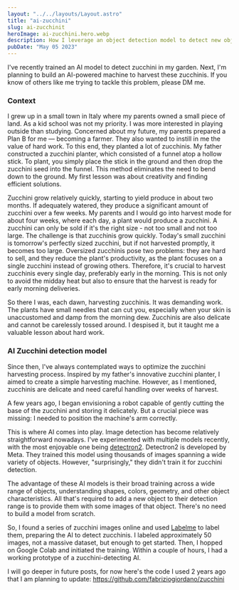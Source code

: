 ```yaml
---
layout: "../../layouts/Layout.astro"
title: "ai-zucchini"
slug: ai-zucchinit
heroImage: ai-zucchini.hero.webp
description: How I leverage an object detection model to detect new objects, zucchini in this case
pubDate: "May 05 2023"
---
```



I've recently trained an AI model to detect zucchini in my garden. Next, I'm planning to build an AI-powered machine to harvest these zucchinis. If you know of others like me trying to tackle this problem, please DM me.

### Context
I grew up in a small town in Italy where my parents owned a small piece of land. As a kid school was not my priority. I was more interested in playing outside than studying. Concerned about my future, my parents prepared a Plan B for me — becoming a farmer. They also wanted to instill in me the value of hard work. To this end, they planted a lot of zucchinis. My father constructed a zucchini planter, which consisted of a funnel atop a hollow stick. To plant, you simply place the stick in the ground and then drop the zucchini seed into the funnel. This method eliminates the need to bend down to the ground. My first lesson was about creativity and finding efficient solutions.

Zucchini grow relatively quickly, starting to yield produce in about two months. If adequately watered, they produce a significant amount of zucchini over a few weeks. My parents and I would go into harvest mode for about four weeks, where each day, a plant would produce a zucchini. A zucchini can only be sold if it's the right size - not too small and not too large. The challenge is that zucchinis grow quickly. Today's small zucchini is tomorrow's perfectly sized zucchini, but if not harvested promptly, it becomes too large. Oversized zucchinis pose two problems: they are hard to sell, and they reduce the plant's productivity, as the plant focuses on a single zucchini instead of growing others. Therefore, it's crucial to harvest zucchinis every single day, preferably early in the morning. This is not only to avoid the midday heat but also to ensure that the harvest is ready for early morning deliveries.

So there I was, each dawn, harvesting zucchinis. It was demanding work. The plants have small needles that can cut you, especially when your skin is unaccustomed and damp from the morning dew. Zucchinis are also delicate and cannot be carelessly tossed around. I despised it, but it taught me a valuable lesson about hard work.

### AI Zucchini detection model
Since then, I've always contemplated ways to optimize the zucchini harvesting process. Inspired by my father's innovative zucchini planter, I aimed to create a simple harvesting machine. However, as I mentioned, zucchinis are delicate and need careful handling over weeks of harvest.

A few years ago, I began envisioning a robot capable of gently cutting the base of the zucchini and storing it delicately. But a crucial piece was missing: I needed to position the machine's arm correctly. 

This is where AI comes into play. Image detection has become relatively straightforward nowadays. I've experimented with multiple models recently, with the most enjoyable one being [detectron2](https://detectron2.readthedocs.io/en/latest/). Detectron2 is developed by Meta. They trained this model using thousands of images spanning a wide variety of objects. However, "surprisingly," they didn't train it for zucchini detection.

The advantage of these AI models is their broad training across a wide range of objects, understanding shapes, colors, geometry, and other object characteristics. All that's required to add a new object to their detection range is to provide them with some images of that object. There's no need to build a model from scratch.

So, I found a series of zucchini images online and used [Labelme](https://github.com/wkentaro/labelme) to label them, preparing the AI to detect zucchinis. I labeled approximately 50 images, not a massive dataset, but enough to get started. Then, I hopped on Google Colab and initiated the training. Within a couple of hours, I had a working prototype of a zucchini-detecting AI.

I will go deeper in future posts, for now here's the code I used 2 years ago that I am planning to update:
https://github.com/fabriziogiordano/zucchini

